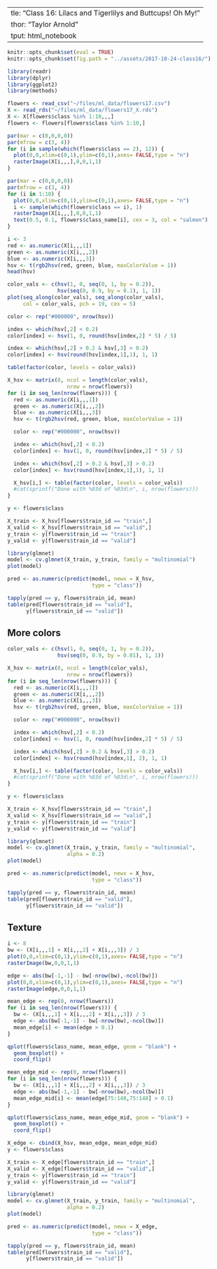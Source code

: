   ---
title: "Class 16: Lilacs and Tigerlilys and Buttcups! Oh My!"
author: "Taylor Arnold"
output: html_notebook
---

```r
knitr::opts_chunk$set(eval = TRUE)
knitr::opts_chunk$set(fig.path = "../assets/2017-10-24-class16/")
```

```r
library(readr)
library(dplyr)
library(ggplot2)
library(methods)
```

```r
flowers <- read_csv("~/files/ml_data/flowers17.csv")
X <- read_rds("~/files/ml_data/flowers17_X.rds")
X <- X[flowers$class %in% 1:10,,,]
flowers <- flowers[flowers$class %in% 1:10,]
```

```r
par(mar = c(0,0,0,0))
par(mfrow = c(3, 4))
for (i in sample(which(flowers$class == 2), 12)) {
  plot(0,0,xlim=c(0,1),ylim=c(0,1),axes= FALSE,type = "n")
  rasterImage(X[i,,,],0,0,1,1)
}
```

```r
par(mar = c(0,0,0,0))
par(mfrow = c(3, 4))
for (i in 1:10) {
  plot(0,0,xlim=c(0,1),ylim=c(0,1),axes= FALSE,type = "n")
  i <- sample(which(flowers$class == i), 1)
  rasterImage(X[i,,,],0,0,1,1)
  text(0.5, 0.1, flowers$class_name[i], cex = 3, col = "salmon")
}
```

```r
i <- 3
red <- as.numeric(X[i,,,1])
green <- as.numeric(X[i,,,2])
blue <- as.numeric(X[i,,,3])
hsv <- t(rgb2hsv(red, green, blue, maxColorValue = 1))
head(hsv)
```

```r
color_vals <- c(hsv(1, 0, seq(0, 1, by = 0.2)),
                hsv(seq(0, 0.9, by = 0.1), 1, 1))
plot(seq_along(color_vals), seq_along(color_vals),
     col = color_vals, pch = 19, cex = 5)
```


```r
color <- rep("#000000", nrow(hsv))

index <- which(hsv[,2] < 0.2)
color[index] <- hsv(1, 0, round(hsv[index,2] * 5) / 5)

index <- which(hsv[,2] > 0.2 & hsv[,3] > 0.2)
color[index] <- hsv(round(hsv[index,1],1), 1, 1)

table(factor(color, levels = color_vals))
```

```r
X_hsv <- matrix(0, ncol = length(color_vals),
                   nrow = nrow(flowers))
for (i in seq_len(nrow(flowers))) {
  red <- as.numeric(X[i,,,1])
  green <- as.numeric(X[i,,,2])
  blue <- as.numeric(X[i,,,3])
  hsv <- t(rgb2hsv(red, green, blue, maxColorValue = 1))

  color <- rep("#000000", nrow(hsv))

  index <- which(hsv[,2] < 0.2)
  color[index] <- hsv(1, 0, round(hsv[index,2] * 5) / 5)

  index <- which(hsv[,2] > 0.2 & hsv[,3] > 0.2)
  color[index] <- hsv(round(hsv[index,1],1), 1, 1)

  X_hsv[i,] <- table(factor(color, levels = color_vals))
  #cat(sprintf("Done with %03d of %03d\n", i, nrow(flowers)))
}
```

```r
y <- flowers$class

X_train <- X_hsv[flowers$train_id == "train",]
X_valid <- X_hsv[flowers$train_id == "valid",]
y_train <- y[flowers$train_id == "train"]
y_valid <- y[flowers$train_id == "valid"]
```


```r
library(glmnet)
model <- cv.glmnet(X_train, y_train, family = "multinomial")
plot(model)
```

```r
pred <- as.numeric(predict(model, newx = X_hsv,
                           type = "class"))

tapply(pred == y, flowers$train_id, mean)
table(pred[flowers$train_id == "valid"],
      y[flowers$train_id == "valid"])
```

## More colors


```r
color_vals <- c(hsv(1, 0, seq(0, 1, by = 0.2)),
                hsv(seq(0, 0.9, by = 0.01), 1, 1))
```

```r
X_hsv <- matrix(0, ncol = length(color_vals),
                   nrow = nrow(flowers))
for (i in seq_len(nrow(flowers))) {
  red <- as.numeric(X[i,,,1])
  green <- as.numeric(X[i,,,2])
  blue <- as.numeric(X[i,,,3])
  hsv <- t(rgb2hsv(red, green, blue, maxColorValue = 1))

  color <- rep("#000000", nrow(hsv))

  index <- which(hsv[,2] < 0.2)
  color[index] <- hsv(1, 0, round(hsv[index,2] * 5) / 5)

  index <- which(hsv[,2] > 0.2 & hsv[,3] > 0.2)
  color[index] <- hsv(round(hsv[index,1], 2), 1, 1)

  X_hsv[i,] <- table(factor(color, levels = color_vals))
  #cat(sprintf("Done with %03d of %03d\n", i, nrow(flowers)))
}
```

```r
y <- flowers$class

X_train <- X_hsv[flowers$train_id == "train",]
X_valid <- X_hsv[flowers$train_id == "valid",]
y_train <- y[flowers$train_id == "train"]
y_valid <- y[flowers$train_id == "valid"]
```


```r
library(glmnet)
model <- cv.glmnet(X_train, y_train, family = "multinomial",
                   alpha = 0.2)
plot(model)
```

```r
pred <- as.numeric(predict(model, newx = X_hsv,
                           type = "class"))

tapply(pred == y, flowers$train_id, mean)
table(pred[flowers$train_id == "valid"],
      y[flowers$train_id == "valid"])
```

## Texture

```r
i <- 8
bw <- (X[i,,,1] + X[i,,,2] + X[i,,,3]) / 3
plot(0,0,xlim=c(0,1),ylim=c(0,1),axes= FALSE,type = "n")
rasterImage(bw,0,0,1,1)
```

```r
edge <- abs(bw[-1,-1] - bw[-nrow(bw),-ncol(bw)])
plot(0,0,xlim=c(0,1),ylim=c(0,1),axes= FALSE,type = "n")
rasterImage(edge,0,0,1,1)
```

```r
mean_edge <- rep(0, nrow(flowers))
for (i in seq_len(nrow(flowers))) {
  bw <- (X[i,,,1] + X[i,,,2] + X[i,,,3]) / 3
  edge <- abs(bw[-1,-1] - bw[-nrow(bw),-ncol(bw)])
  mean_edge[i] <- mean(edge > 0.1)
}
```

```r
qplot(flowers$class_name, mean_edge, geom = "blank") +
  geom_boxplot() +
  coord_flip()
```

```r
mean_edge_mid <- rep(0, nrow(flowers))
for (i in seq_len(nrow(flowers))) {
  bw <- (X[i,,,1] + X[i,,,2] + X[i,,,3]) / 3
  edge <- abs(bw[-1,-1] - bw[-nrow(bw),-ncol(bw)])
  mean_edge_mid[i] <- mean(edge[75:148,75:148] > 0.1)
}
```

```r
qplot(flowers$class_name, mean_edge_mid, geom = "blank") +
  geom_boxplot() +
  coord_flip()
```


```r
X_edge <- cbind(X_hsv, mean_edge, mean_edge_mid)
y <- flowers$class

X_train <- X_edge[flowers$train_id == "train",]
X_valid <- X_edge[flowers$train_id == "valid",]
y_train <- y[flowers$train_id == "train"]
y_valid <- y[flowers$train_id == "valid"]
```


```r
library(glmnet)
model <- cv.glmnet(X_train, y_train, family = "multinomial",
                   alpha = 0.2)
plot(model)
```

```r
pred <- as.numeric(predict(model, newx = X_edge,
                           type = "class"))

tapply(pred == y, flowers$train_id, mean)
table(pred[flowers$train_id == "valid"],
      y[flowers$train_id == "valid"])
```

